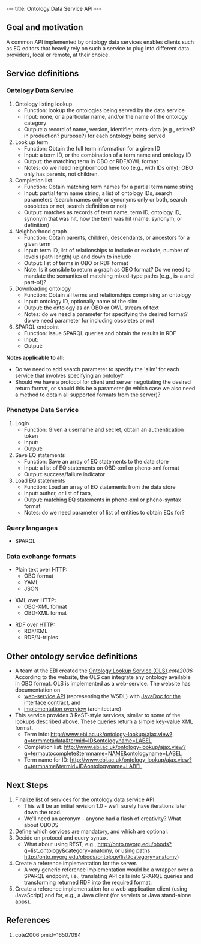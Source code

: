 ---
title: Ontology Data Service API
---

==Goal and motivation==

A common API implemented by ontology data services enables clients such as EQ editors that heavily rely on such a service to plug into different data providers, local or remote, at their choice.

==Service definitions==

===Ontology Data Service===

# Ontology listing lookup
#* Function: lookup the ontologies being served by the data service
#* Input: none, or a particular name, and/or the name of the ontology category
#* Output: a record of name, version, identifier, meta-data (e.g., retired? in production? purpose?) for each ontology being served
# Look up term 
#* Function: Obtain the full term information for a given ID
#* Input: a term ID, or the combination of a term name and ontology ID
#* Output: the matching term in OBO or RDF/OWL format
#* Notes: do we need neighborhood here too (e.g., with IDs only); OBO only has parents, not children.
# Completion list
#* Function: Obtain matching term names for a partial term name string
#* Input: partial term name string, a list of ontology IDs, search parameters (search names only or synonyms only or both, search obsoletes or not, search definition or not)
#* Output: matches as records of term name, term ID, ontology ID, synonym that was hit, how the term was hit (name, synonym, or definition)
# Neighborhood graph
#* Function: Obtain parents, children, descendants, or ancestors for a given term
#* Input: term ID, list of relationships to include or exclude, number of levels (path length) up and down to include
#* Output: list of terms in OBO or RDF format
#* Note: Is it sensible to return a graph as OBO format? Do we need to mandate the semantics of matching mixed-type paths (e.g., is-a and part-of)?
# Downloading ontology
#* Function: Obtain all terms and relationships comprising an ontology
#* Input: ontology ID, optionally name of the slim
#* Output: the ontology as an OBO or OWL stream of text
#* Notes: do we need a parameter for specifying the desired format? do we need parameter for including obsoletes or not 
# SPARQL endpoint
#* Function: Issue SPARQL queries and obtain the results in RDF
#* Input:
#* Output:

'''Notes applicable to all:'''
* Do we need to add search parameter to specify the 'slim' for each service that involves specifying an ontoloy?
* Should we have a protocol for client and server negotiating the desired return format, or should this be a parameter (in which case we also need a method to obtain all supported formats from the server)?

===Phenotype Data Service===

# Login
#* Function: Given a username and secret, obtain an authentication token
#* Input: 
#* Output:
# Save EQ statements
#* Function: Save an array of EQ statements to the data store
#* Input: a list of EQ statements on OBD-xml or pheno-xml format
#* Output: success/failure indicator
# Load EQ statements
#* Function: Load an array of EQ statements from the data store
#* Input: author, or list of taxa, 
#* Output: matching EQ statements in pheno-xml or pheno-syntax format
#* Notes: do we need parameter of list of entities to obtain EQs for?

===Query languages===

* SPARQL

===Data exchange formats===

* Plain text over HTTP:
** OBO format
** YAML
** JSON

* XML over HTTP:
** OBO-XML format
** OBD-XML format

* RDF over HTTP:
** RDF/XML
** RDF/N-triples

==Other ontology service definitions==

* A team at the EBI created the [http://www.ebi.ac.uk/ontology-lookup/ Ontology Lookup Service (OLS)].<cite>cote2006</cite> According to the website, the OLS can integrate any ontology available in OBO format. OLS is implemented as a web-service. The website has documentation on
**  [http://www.ebi.ac.uk/ontology-lookup/WSDLDocumentation.do web-service API] (representing the WSDL) with [http://www.ebi.ac.uk/ontology-lookup/api/uk/ac/ebi/ook/web/interfaces/QueryImpl.html JavaDoc for the interface contract], and
** [http://www.ebi.ac.uk/ontology-lookup/implementationOverview.do implementation overview] (architecture)
* This service provides 3 ReST-style services, similar to some of the lookups described above.  These queries return a simple key-value XML format.
** Term info: http://www.ebi.ac.uk/ontology-lookup/ajax.view?q=termmetadata&termid=ID&ontologyname=LABEL
** Completion list: http://www.ebi.ac.uk/ontology-lookup/ajax.view?q=termautocomplete&termname=NAME&ontologyname=LABEL
** Term name for ID: http://www.ebi.ac.uk/ontology-lookup/ajax.view?q=termname&termid=ID&ontologyname=LABEL

==Next Steps==

# Finalize list of services for the ontology data service API.
#* This will be an initial revision 1.0 - we'll surely have iterations later down the road.
#* We'll need an acronym - anyone had a flash of creativity? What about OBODS
# Define which services are mandatory, and which are optional.
# Decide on protocol and query syntax.
#* What about using REST, e.g., http://onto.myorg.edu/obods?q=list_ontology&category=anatomy, or using paths http://onto.myorg.edu/obods/ontology/list?category=anatomy)
# Create a reference implementation for the server.
#* A very generic reference implementation would be a wrapper over a SPARQL endpoint, i.e., translating API calls into SPARQL queries and transforming returned RDF into the required format.
# Create a reference implementation for a web-application client (using JavaScript) and for, e.g., a Java client (for servlets or Java stand-alone apps).

==References==

<biblio>
#cote2006 pmid=16507094
</biblio>